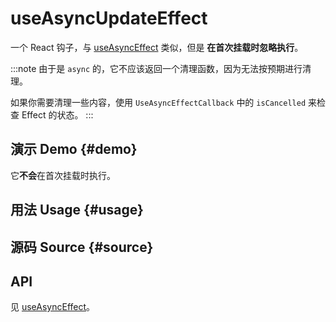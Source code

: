 # useAsyncUpdateEffect


<HooksType category={frontmatter.category} lowLevel />

一个 React 钩子，与 [useAsyncEffect](/reference/use-async-effect) 类似，但是 **在首次挂载时忽略执行**。

:::note
由于是 `async` 的，它不应该返回一个清理函数，因为无法按预期进行清理。

如果你需要清理一些内容，使用 `UseAsyncEffectCallback` 中的 `isCancelled` 来检查 Effect 的状态。
:::

## 演示 Demo \{#demo}

它**不会**在首次挂载时执行。


<App />

## 用法 Usage \{#usage}



## 源码 Source \{#source}


<Source />

## API

见 [useAsyncEffect](/reference/use-async-effect/#api)。
